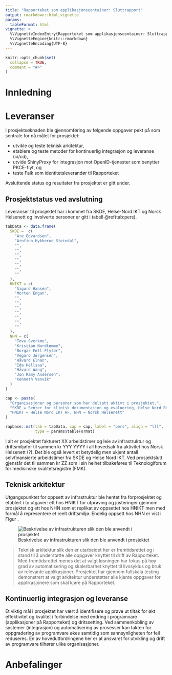 ```yaml
---
title: "Rapporteket som applikasjonscontainer: Sluttrapport"
output: rmarkdown::html_vignette
params:
  tableFormat: html
vignette: >
  %\VignetteIndexEntry{Rapporteket som applikasjonscontainer: Sluttrapport}
  %\VignetteEngine{knitr::rmarkdown}
  %\VignetteEncoding{UTF-8}
---
```


```r
knitr::opts_chunk$set(
  collapse = TRUE,
  comment = "#>"
)
```


# Innledning

# Leveranser

I prosjektsøknaden ble gjennomføring av følgende oppgaver pekt på som sentrale for nå målet for prosjektet:

* utvikle og teste teknisk arkitektur,
* etablere og teste metoder for kontinuerlig integrasjon og leveranse (ci/cd),
* utvide ShinyProxy for integrasjon mot OpenID-tjenester som benytter PKCE-flyt, og
* teste Falk som identitetsleverandør til Rapporteket

Avsluttende status og resultater fra prosjektet er gitt under.

## Prosjektstatus ved avslutning
Leveranser til prosjektet har i kommet fra SKDE, Helse-Nord IKT og Norsk Helsenett og involverte personer er gitt i tabell \@ref(tab:pers).

```r
tabData <- data.frame(
  SKDE =  c(
    "Are Edvardsen",
    "Arnfinn Hykkerud Steindal",
    "",
    "",
    "",
    "",
    "",
    "",
    ""
  ),
  HNIKT = c(
    "Sigurd Hansen",
    "Morten Engan",
    "",
    "",
    "",
    "",
    "",
    "",
    ""
  ),
  NHN = c(
    "Tove Sverkmo",
    "Kristian Nordtømme",
    "Borgar Føll Flytør",
    "Vegard Jørgensen",
    "Håvard Elnan",
    "Ida Hellsaa",
    "Håvard Wang",
    "Jon Ramy Andersen",
    "Kenneth Vanvik"
  )
)

cap <- paste(
  "Organisasjoner og personer som har deltatt aktivt i prosjektet.",
  "SKDE = Senter for klinisk dokumentasjon og evaluering, Helse Nord RHF,",
  "HNIKT = Helse Nord IKT HF, NHN = Norsk Helsenett"
)

rapbase::mst(tab = tabData, cap = cap, label = "pers", align = "lll",
             type = params$tableFormat)

```

I alt er prosjektet fakturert XX arbeidstimer og leie av infrastruktur og driftsmiljøfor til sammen kr YYY YYYY i all hovedsak fra aktivitet hos Norsk Helsenett (?). Det ble også levert et betydelig men ukjent antall selvfinansierte arbeidstimer fra SKDE og Helse Nord IKT. Ved prosjektslutt gjenstår det til sammen kr ZZ som i sin helhet tilbakeføres til Teknologiforum for medisinske kvalitetsregistre (FMK).

## Teknisk arkitektur
Utgangspunktet for oppsett av infrastruktur ble hentet fra forprosjektet og etablert i to utgaver: ett hos HNIKT for utprøving og justeringer gjennom prosjektet og ett hos NHN som et replikat av oppsettet hos HNIKT men med formål å representere et reelt driftsmiljø. Endelig oppsett hos NHN er vist i Figur \ref{fig:arch}.

![Beskrivelse av infrastrukturen slik den ble anvendt i prosjektet](arch.png)

> Teknisk arkitektur slik den er utarbeidet her er fremtidsrettet og i stand til å understøtte alle oppgaver knyttet til drift av Rapporteket. Med fremtidsrettet menes det at valgt løsningen har fokus på høy grad av automatisering og skalerbarhet knyttet til livssyklus og bruk av relevante applikasjoner. Prosjektet har gjennom fullskala testing demonstrert at valgt arkitektur understøtter alle kjente oppgaver for applikasjonere som skal kjøre på Rapporteket. 

\begin{figure}[H]
\includegraphics[width=0.95\textwidth, height=!]{/home/rstudio/rapporteket/inst/fmk_container/arch.png}
\centering
\caption{Systembeskrivelse av driftsmiljø for Rapporteket hos Norsk Helsenett.}
\label{fig:arch}
\end{figure}


## Kontinuerlig integrasjon og leveranse
Et viktig mål i prosjektet har vært å identifisere og prøve ut tiltak for økt effektivitet og kvalitet i forbindelse med endring i programvare (applikasjoner på Rapporteket) og dritssetting. Ved sammenkobling av systemer (integrasjon) og automatisering av prosesser kan takten for oppgradering av programvare økes samtidig som sannsynligheten for feil reduseres. En av hovedutfordringene her er at ansvaret for utvikling og drift av programvare tilhører ulike organisasjoner.


# Anbefalinger
